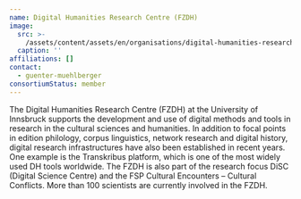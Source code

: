 ```yaml
---
name: Digital Humanities Research Centre (FZDH)
image:
  src: >-
    /assets/content/assets/en/organisations/digital-humanities-research-centre-fzdh/image/src.png
  caption: ''
affiliations: []
contact:
  - guenter-muehlberger
consortiumStatus: member
---
```

The Digital Humanities Research Centre (FZDH) at the University of Innsbruck supports the development and use of digital methods and tools in research in the cultural sciences and humanities. In addition to focal points in edition philology, corpus linguistics, network research and digital history, digital research infrastructures have also been established in recent years. One example is the Transkribus platform, which is one of the most widely used DH tools worldwide. The FZDH is also part of the research focus DiSC (Digital Science Centre) and the FSP Cultural Encounters – Cultural Conflicts. More than 100 scientists are currently involved in the FZDH.
